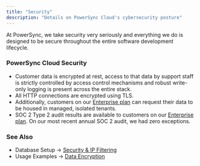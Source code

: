 ```yaml
---
title: "Security"
description: "Details on PowerSync Cloud's cybersecurity posture"
---
```


At PowerSync, we take security very seriously and everything we do is designed to be secure throughout the entire software development lifecycle.

### PowerSync Cloud Security

* Customer data is encrypted at rest, access to that data by support staff is strictly controlled by access control mechanisms and robust write-only logging is present across the entire stack.
* All HTTP connections are encrypted using TLS.
* Additionally, customers on our [Enterprise plan](https://www.powersync.com/pricing) can request their data to be housed in managed, isolated tenants.
* SOC 2 Type 2 audit results are available to customers on our [Enterprise plan](https://www.powersync.com/pricing). On our most recent annual SOC 2 audit, we had zero exceptions.

### See Also

* Database Setup → [Security & IP Filtering](/installation/database-setup/security-and-ip-filtering)
* Usage Examples → [Data Encryption](/usage/use-case-examples/data-encryption)